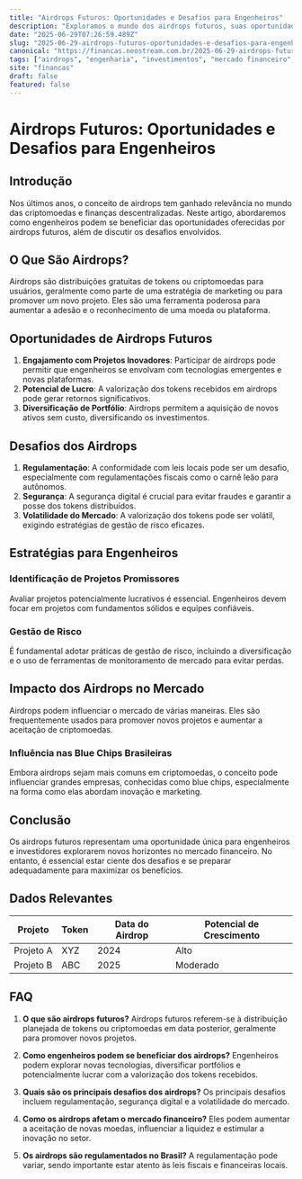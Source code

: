 ```yaml
---
title: "Airdrops Futuros: Oportunidades e Desafios para Engenheiros"
description: "Exploramos o mundo dos airdrops futuros, suas oportunidades e desafios no mercado financeiro, com insights para engenheiros."
date: "2025-06-29T07:26:59.489Z"
slug: "2025-06-29-airdrops-futuros-oportunidades-e-desafios-para-engenheiros"
canonical: "https://financas.neostream.com.br/2025-06-29-airdrops-futuros-oportunidades-e-desafios-para-engenheiros"
tags: ["airdrops", "engenharia", "investimentos", "mercado financeiro", "criptomoedas"]
site: "financas"
draft: false
featured: false
---
```


# Airdrops Futuros: Oportunidades e Desafios para Engenheiros

## Introdução

Nos últimos anos, o conceito de airdrops tem ganhado relevância no mundo das criptomoedas e finanças descentralizadas. Neste artigo, abordaremos como engenheiros podem se beneficiar das oportunidades oferecidas por airdrops futuros, além de discutir os desafios envolvidos.

## O Que São Airdrops?

Airdrops são distribuições gratuitas de tokens ou criptomoedas para usuários, geralmente como parte de uma estratégia de marketing ou para promover um novo projeto. Eles são uma ferramenta poderosa para aumentar a adesão e o reconhecimento de uma moeda ou plataforma.

## Oportunidades de Airdrops Futuros

1. **Engajamento com Projetos Inovadores**: Participar de airdrops pode permitir que engenheiros se envolvam com tecnologias emergentes e novas plataformas.
2. **Potencial de Lucro**: A valorização dos tokens recebidos em airdrops pode gerar retornos significativos.
3. **Diversificação de Portfólio**: Airdrops permitem a aquisição de novos ativos sem custo, diversificando os investimentos.

## Desafios dos Airdrops

1. **Regulamentação**: A conformidade com leis locais pode ser um desafio, especialmente com regulamentações fiscais como o carnê leão para autônomos.
2. **Segurança**: A segurança digital é crucial para evitar fraudes e garantir a posse dos tokens distribuídos.
3. **Volatilidade do Mercado**: A valorização dos tokens pode ser volátil, exigindo estratégias de gestão de risco eficazes.

## Estratégias para Engenheiros

### Identificação de Projetos Promissores

Avaliar projetos potencialmente lucrativos é essencial. Engenheiros devem focar em projetos com fundamentos sólidos e equipes confiáveis.

### Gestão de Risco

É fundamental adotar práticas de gestão de risco, incluindo a diversificação e o uso de ferramentas de monitoramento de mercado para evitar perdas.

## Impacto dos Airdrops no Mercado

Airdrops podem influenciar o mercado de várias maneiras. Eles são frequentemente usados para promover novos projetos e aumentar a aceitação de criptomoedas.

### Influência nas Blue Chips Brasileiras

Embora airdrops sejam mais comuns em criptomoedas, o conceito pode influenciar grandes empresas, conhecidas como blue chips, especialmente na forma como elas abordam inovação e marketing.

## Conclusão

Os airdrops futuros representam uma oportunidade única para engenheiros e investidores explorarem novos horizontes no mercado financeiro. No entanto, é essencial estar ciente dos desafios e se preparar adequadamente para maximizar os benefícios.

## Dados Relevantes

| Projeto | Token | Data do Airdrop | Potencial de Crescimento |
|---------|-------|-----------------|--------------------------|
| Projeto A | XYZ   | 2024            | Alto                     |
| Projeto B | ABC   | 2025            | Moderado                 |

## FAQ

1. **O que são airdrops futuros?**
   Airdrops futuros referem-se à distribuição planejada de tokens ou criptomoedas em data posterior, geralmente para promover novos projetos.

2. **Como engenheiros podem se beneficiar dos airdrops?**
   Engenheiros podem explorar novas tecnologias, diversificar portfólios e potencialmente lucrar com a valorização dos tokens recebidos.

3. **Quais são os principais desafios dos airdrops?**
   Os principais desafios incluem regulamentação, segurança digital e a volatilidade do mercado.

4. **Como os airdrops afetam o mercado financeiro?**
   Eles podem aumentar a aceitação de novas moedas, influenciar a liquidez e estimular a inovação no setor.

5. **Os airdrops são regulamentados no Brasil?**
   A regulamentação pode variar, sendo importante estar atento às leis fiscais e financeiras locais.